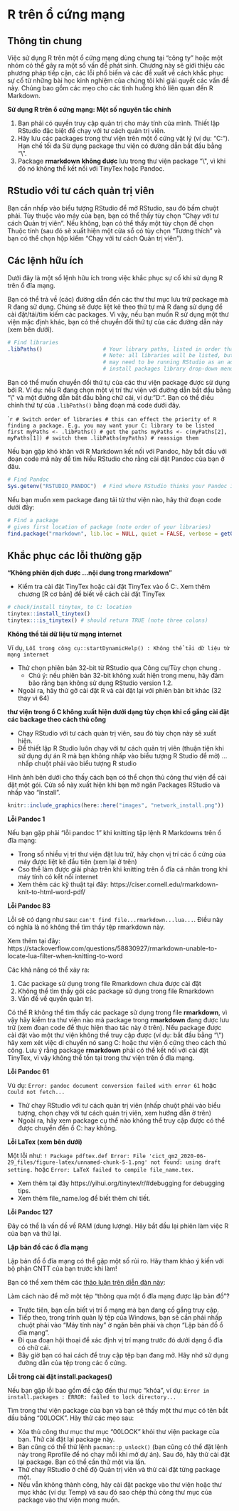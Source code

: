 
# R trên ổ cứng mạng {#network-drives}  

 


<!-- ======================================================= -->
## Thông tin chung {  }

Việc sử dụng R trên một ổ cứng mạng dùng chung tại “công ty” hoặc một nhóm có thể gây ra một số vấn đề phát sinh. Chương này sẽ giới thiệu các phương pháp tiếp cận, các lỗi phổ biến và các đề xuất về cách khắc phục sự cố từ những bài học kinh nghiệm của chúng tôi khi giải quyết các vấn đề này. Chúng bao gồm các mẹo cho các tình huống khó liên quan đến R Markdown. 


**Sử dụng R trên ổ cứng mạng: Một số nguyên tắc chính**  

1) Bạn phải có quyền truy cập quản trị cho máy tính của mình. Thiết lập RStudio đặc biệt để chạy với tư cách quản trị viên. 
2) Hãy lưu các packages trong thư viện trên một ổ cứng vật lý (ví dụ: "C:"). Hạn chế tối đa Sử dụng package thư viện có đường dẫn bắt đầu bằng "\\\".  
3) Package **rmarkdown** **không được** lưu trong thư viện package "\\\", vì khi đó nó không thể kết nối với TinyTex hoặc Pandoc. 




## RStudio với tư cách quản trị viên  

Bạn cần nhấp vào biểu tượng RStudio để mở RStudio, sau đó bấm chuột phải. Tùy thuộc vào máy của bạn, bạn có thể thấy tùy chọn "Chạy với tư cách Quản trị viên". Nếu không, bạn có thể thấy một tùy chọn để chọn Thuộc tính (sau đó sẽ xuất hiện một cửa sổ có tùy chọn "Tương thích" và bạn có thể chọn hộp kiểm "Chạy với tư cách Quản trị viên"). 



## Các lệnh hữu ích  

Dưới đây là một số lệnh hữu ích trong việc khắc phục sự cố khi sử dụng R trên ổ đĩa mạng. 

Bạn có thể trả về (các) đường dẫn đến các thư thư mục lưu trữ package mà R đang sử dụng. Chúng sẽ được liệt kê theo thứ tự mà R đang sử dụng để cài đặt/tải/tìm kiếm các packages. Vì vậy, nếu bạn muốn R sử dụng một thư viện mặc định khác, bạn có thể chuyển đổi thứ tự của các đường dẫn này (xem bên dưới). 

```r
# Find libraries
.libPaths()                   # Your library paths, listed in order that R installs/searches. 
                              # Note: all libraries will be listed, but to install to some (e.g. C:) you 
                              # may need to be running RStudio as an administrator (it won't appear in the 
                              # install packages library drop-down menu) 
```

 
Bạn có thể muốn chuyển đổi thứ tự của các thư viện package được sử dụng bởi R. Ví dụ: nếu R đang chọn một vị trí thư viện với đường dẫn bắt đầu bằng "\\\" và một đường dẫn bắt đầu bằng chữ cái, ví dụ: "D:". Bạn có thể điều chỉnh thứ tự của `.libPaths()` bằng đoạn mã code dưới đây.  

````r
# Switch order of libraries
# this can effect the priority of R finding a package. E.g. you may want your C: library to be listed first
myPaths <- .libPaths() # get the paths
myPaths <- c(myPaths[2], myPaths[1]) # switch them
.libPaths(myPaths) # reassign them
```

Nếu bạn gặp khó khăn với R Markdown kết nối với Pandoc, hãy bắt đầu với đoạn code mã này để tìm hiểu RStudio cho rằng cài đặt Pandoc của bạn ở đâu. 

```r
# Find Pandoc
Sys.getenv("RSTUDIO_PANDOC")  # Find where RStudio thinks your Pandoc installation is
```

Nếu bạn muốn xem package đang tải từ thư viện nào, hãy thử đoạn code dưới đây: 

```r
# Find a package
# gives first location of package (note order of your libraries)
find.package("rmarkdown", lib.loc = NULL, quiet = FALSE, verbose = getOption("verbose")) 
```



<!-- ======================================================= -->
## Khắc phục các lỗi thường gặp {  }


**"Không phiên dịch được ...nội dung trong rmarkdown"**  

* Kiểm tra cài đặt TinyTex hoặc cài đặt TinyTex vào ổ  C:. Xem thêm chương [R cơ bản] để biết về cách cài đặt TinyTex 

```r
# check/install tinytex, to C: location
tinytex::install_tinytex()
tinytex:::is_tinytex() # should return TRUE (note three colons)
```


**Không thể tải dữ liệu từ mạng internet**  

Ví dụ, `Lỗi trong công cụ::startDynamicHelp() : Không thể tải dữ liệu từ mạng internet`  

* Thử chọn phiên bản 32-bit từ RStudio qua Công cụ/Tùy chọn chung .  
  * Chú ý: nếu phiên bản 32-bit không xuất hiện trong menu, hãy đảm bảo rằng bạn không sử dụng RStudio version 1.2.  
* Ngoài ra, hãy thử gỡ cài đặt R và cài đặt lại với phiên bản bit khác (32 thay vì 64) 


**thư viện trong ổ C không xuất hiện dưới dạng tùy chọn khi cố gắng cài đặt các backage theo cách thủ công**

* Chạy RStudio với tư cách quản trị viên, sau đó tùy chọn này sẽ xuất hiện.  
* Để thiết lập R Studio luôn chạy với tư cách quản trị viên (thuận tiện khi sử dụng dự án R mà bạn không nhấp vào biểu tượng R Studio để mở) ... nhấp chuột phải vào biểu tượng R studio 

Hình ảnh bên dưới cho thấy cách bạn có thể chọn thủ công thư viện để cài đặt một gói. Cửa sổ này xuất hiện khi bạn mở ngăn Packages RStudio và nhấp vào "Install". 

```r
knitr::include_graphics(here::here("images", "network_install.png"))
```

**Lỗi Pandoc 1**  

Nếu bạn gặp phải "lỗi pandoc 1" khi knitting tập lệnh R Markdowns trên ổ đĩa mạng:

* Trong số nhiều vị trí thư viện đặt lưu trữ, hãy chọn vị trí các ổ cứng của máy được liệt kê đầu tiên (xem lại ở trên)
* Cso thể làm được giải pháp trên khi knitting trên ổ đĩa cá nhân trong khi máy tính có kết nối internet
* Xem thêm các kỹ thuật tại đây: https://ciser.cornell.edu/rmarkdown-knit-to-html-word-pdf/ 

**Lỗi Pandoc 83**  

Lỗi sẽ có dạng như sau: `can't find file...rmarkdown...lua...`. Điều này có nghĩa là nó không thể tìm thấy tệp rmarkdown này. 

Xem thêm tại đây: https://stackoverflow.com/questions/58830927/rmarkdown-unable-to-locate-lua-filter-when-knitting-to-word  

Các khả năng có thể xảy ra:

1) Các package sử dụng trong file Rmarkdown chưa được cài đặt
2) Không thể tìm thấy gói các package sử dụng trong file Rmarkdown
3) Vấn đề về quyền quản trị. 

Có thể R không thể tìm thấy các package sử dụng trong file **rmarkdown**, vì vậy hãy kiểm tra thư viện nào mà package trong **rmarkdown**  đang được lưu trữ (xem đoạn code để thực hiện thao tác này ở trên). Nếu package được cài đặt vào một thư viện không thể truy cập được (ví dụ: bắt đầu bằng "\\\") hãy xem xét việc di chuyển nó sang C: hoặc thư viện ổ cứng theo cách thủ công. Lưu ý rằng package **rmarkdown** phải có thể kết nối với cài đặt TinyTex, vì vậy không thể tồn tại trong thư viện trên ổ đĩa mạng. 

**Lỗi Pandoc 61**  

Vú dụ: `Error: pandoc document conversion failed with error 61`  hoặc `Could not fetch...`  

* Thử chạy RStudio với tư cách quản trị viên (nhấp chuột phải vào biểu tượng, chọn chạy với tư cách quản trị viên, xem hướng dẫn ở trên)
* Ngoài ra, hãy xem package cụ thể nào không thể truy cập được có thể được chuyển đến ổ C: hay không. 

**Lỗi LaTex (xem bên dưới)**

Một lỗi như:  `! Package pdftex.def Error: File 'cict_qm2_2020-06-29_files/figure-latex/unnamed-chunk-5-1.png' not found: using draft setting.` hoặc `Error: LaTeX failed to compile file_name.tex.`  

* Xem thêm tại đây https://yihui.org/tinytex/r/#debugging for debugging tips.  
* Xem thêm file_name.log để biết thêm chi tiết.


**Lỗi Pandoc 127**  

Đây có thể là vấn đề về RAM (dung lượng). Hãy bắt đầu lại phiên làm việc R của bạn và thử lại. 

**Lập bản đồ các ổ đĩa mạng**

Lập bản đồ ổ đĩa mạng có thể gặp một số rủi ro. Hãy tham khảo ý kiến với bộ phận CNTT của bạn trước khi làm!

Bạn có thể xem thêm các [thảo luận trên diễn đàn này ](https://stackoverflow.com/questions/48161177/r-markdown-openbinaryfile-does-not-exist-no-such-file-or-directory/55616529?noredirect=1#comment97966859_55616529): 

Làm cách nào để mở một tệp "thông qua một ổ đĩa mạng được lập bản đồ"? 

* Trước tiên, bạn cần biết vị trí ổ mạng mà bạn đang cố gắng truy cập.
* Tiếp theo, trong trình quản lý tệp của Windows, bạn sẽ cần phải nhấp chuột phải vào "Máy tính này" ở ngăn bên phải và chọn "Lập bản đồ ổ đĩa mạng".
* Đi qua đoạn hội thoại để xác định vị trí mạng trước đó dưới dạng ổ đĩa có chữ cái.
* Bây giờ bạn có hai cách để truy cập tệp bạn đang mở.  Hãy nhớ sử dụng đường dẫn của tệp trong các ổ cứng. 

**Lỗi trong cài đặt install.packages()**  

Nếu bạn gặp lỗi bao gồm đề cập đến thư mục "khóa", ví dụ:  `Error in install.packages : ERROR: failed to lock directory...`

Tìm trong thư viện package của bạn và bạn sẽ thấy một thư mục có tên bắt đầu bằng "00LOCK". Hãy thử các mẹo sau: 

* Xóa thủ công thư mục thư mục "00LOCK" khỏi thư viện package của bạn. Thử cài đặt lại package này. 
* Bạn cũng có thể thử lệnh `pacman::p_unlock()` (bạn cũng có thể đặt lệnh này trong Rprofile để nó chạy mỗi khi mở dự án). Sau đó, hãy thử cài đặt lại package. Bạn có thể cần thử một vìa lần. 
* Thử chạy RStudio ở chế độ Quản trị viên và thử cài đặt từng package một.
* Nếu vẫn không thành công, hãy cài đặt packge vào thư viện hoặc thư mục khác (ví dụ: Temp) và sau đó sao chép thủ công thư mục của package vào thư viện mong muốn. 




